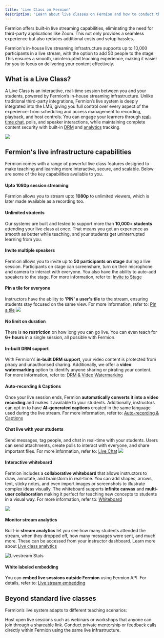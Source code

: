 ```yaml
---
title: 'Live Class on Fermion'
description: 'Learn about live classes on Fermion and how to conduct them properly'
---
```


Fermion offers built-in live streaming capabilities, eliminating the need for third-party applications like Zoom. This not only provides a seamless experience but also reduces additional costs and setup hassles.

Fermion's in-house live streaming infrastructure supports up to 10,000 participants in a live stream, with the option to add 50 people to the stage. This ensures a smooth, uninterrupted teaching experience, making it easier for you to focus on delivering your content effectively.


## What is a Live Class?

A Live Class is an interactive, real-time session between you and your students, powered by Fermion’s in-house streaming infrastructure. 
Unlike traditional third-party integrations, Fermion’s live system is deeply integrated into the LMS, giving you full control over every aspect of the experience: from scheduling and access management to recording, playback, and host controls. You can engage your learners through [real-time chat](/live-classes/live-chat), polls, and speaker interactions, while maintaining complete content security with built-in [DRM](/live-classes/drm-and-watermarking) and [analytics](/live-classes/livestream-analytics) tracking.

![](https://67d6ad5ef66ee0901532fd2f.storage.fermion.app/public-uncached/object-store-public-files/uploads/23-10-2025/chrome_B4hlvGs6Z1.tjummi.png)

## Fermion's live infrastructure capabilities

Fermion comes with a range of powerful live class features designed to make teaching and learning more interactive, secure, and scalable. Below are some of the key capabilities available to you.

#### Upto 1080p session streaming
Fermion allows you to stream upto **1080p** to unlimited viewers, which is later made available as a recording too.

#### Unlimited students
Our systems are built and tested to support more than **10,000+ students** attending your live class at once. That means you get an experience as smooth as butter while teaching, and your students get uninterrupted learning from you.

#### Invite multiple speakers
Fermion allows you to invite up to **50 participants on stage** during a live session. Participants on stage can screenshare, turn on their microphone and camera to interact with everyone. You also have the ability to auto-add speakers to the stage. For more information, refer to: [Invite to Stage](/live-classes/invite-to-stage)

#### Pin a tile for everyone
Instructors have the ability to **'PIN' a user's tile** to the stream, ensuring students stay focused on the same view. For more information, refer to: [Pin a tile](/live-classes/pin-a-tile)
![](https://67d6ad5ef66ee0901532fd2f.storage.fermion.app/public-uncached/object-store-public-files/uploads/23-10-2025/chrome_S7g4noVI5X.cyjxqq.png)

#### No limit on duration
There is **no restriction** on how long you can go live. You can even teach for **6+ hours** in a single session, all possible with Fermion.

#### In-built DRM support
With Fermion's **in-built DRM support**, your video content is protected from piracy and unauthorised sharing. Additionally, we offer a **video watermarking** option to identify anyone sharing or pirating your content. For more information, refer to: [DRM & Video Watermarking](/live-classes/drm-and-watermarking)

#### Auto-recording & Captions
Once your live session ends, Fermion **automatically converts it into a video recording** and makes it available to your students. Additionally, instructors can opt-in to have **AI-generated captions** created in the same language used during the live stream. For more information, refer to: [Auto-recording & Captions](/live-classes/recording-and-captions)

#### Chat live with your students
Send messages, tag people, and chat in real-time with your students. Users can send attachments, create polls to interact with everyone, and share important files. For more information, refer to: [Live Chat](/live-classes/live-chat)
![](https://67d6ad5ef66ee0901532fd2f.storage.fermion.app/public-uncached/object-store-public-files/uploads/23-10-2025/chrome_N6UDGIOu5N.dddtbl.png)

#### Interactive whiteboard
Fermion includes a **collaborative whiteboard** that allows instructors to draw, annotate, and brainstorm in real-time. You can add shapes, arrows, text, sticky notes, and even import images or screenshots to illustrate complex ideas visually. The whiteboard supports **infinite canvas** and **multi-user collaboration** making it perfect for teaching new concepts to students in a visual way. 
For more information, refer to: [Whiteboard](/live-classes/whiteboard)

![](https://67d6ad5ef66ee0901532fd2f.storage.fermion.app/public-uncached/object-store-public-files/uploads/16-10-2025/chrome_ViUZlzq4ic.lfwgsj.png)

#### Monitor stream analytics
Built-in **stream analytics** let you see how many students attended the stream, when they dropped off, how many messages were sent, and much more. These can be accessed from your instructor dashboard. Learn more about [Live class analytics](/live-classes/livestream-analytics)

![Livestream Stats](https://67d6ad5ef66ee0901532fd2f.storage.fermion.app/public-uncached/object-store-public-files/uploads/10-10-2025/chrome_6WVsGnfPeF.wzjvcj.png)


#### White labeled embedding
You can **embed live sessions outside Fermion** using Fermion API. For details, refer to: [Live stream embedding](/live-classes/embed-live-session)

## Beyond standard live classes

Fermion’s live system adapts to different teaching scenarios:

<Columns cols={2}>
  <Card title="Public Events" href="/live-classes/public-event">
    Host open live sessions such as webinars or workshops that anyone can join through a shareable link.
  </Card>

  <Card title="1:1 Sessions" href="/live-classes/one-one-calls">
    Conduct private mentorship or feedback calls directly within Fermion using the same live infrastructure.
  </Card>
</Columns>
